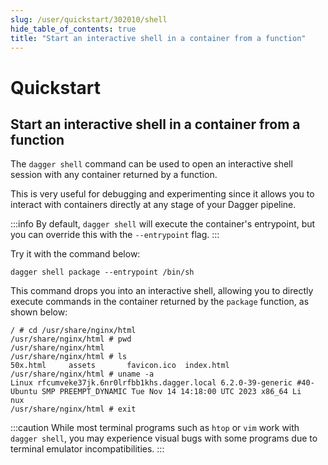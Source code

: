 ```yaml
---
slug: /user/quickstart/302010/shell
hide_table_of_contents: true
title: "Start an interactive shell in a container from a function"
---
```


# Quickstart

<PartialExperimentalDocs />

## Start an interactive shell in a container from a function

The `dagger shell` command can be used to open an interactive shell session with any container returned by a function.

This is very useful for debugging and experimenting since it allows you to interact with containers directly at any stage of your Dagger pipeline.

:::info
By default, `dagger shell` will execute the container's entrypoint, but you can override this with the `--entrypoint` flag.
:::

Try it with the command below:

```shell
dagger shell package --entrypoint /bin/sh
```

This command drops you into an interactive shell, allowing you to directly execute commands in the container returned by the `package` function, as shown below:

```shell
/ # cd /usr/share/nginx/html
/usr/share/nginx/html # pwd
/usr/share/nginx/html
/usr/share/nginx/html # ls
50x.html     assets       favicon.ico  index.html
/usr/share/nginx/html # uname -a
Linux rfcumveke37jk.6nr0lrfbb1khs.dagger.local 6.2.0-39-generic #40-Ubuntu SMP PREEMPT_DYNAMIC Tue Nov 14 14:18:00 UTC 2023 x86_64 Li
nux
/usr/share/nginx/html # exit
```

:::caution
While most terminal programs such as `htop` or `vim` work with `dagger shell`, you may experience visual bugs with some programs due to terminal emulator incompatibilities.
:::
